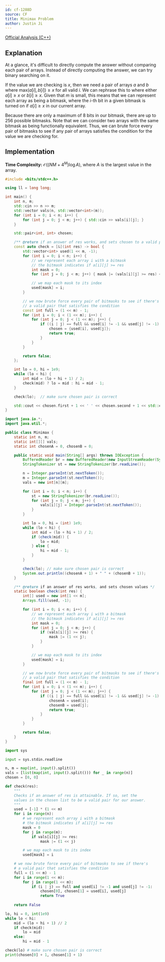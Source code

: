 ```yaml
---
id: cf-1288D
source: CF
title: Minimax Problem
author: Justin Ji
---
```


[Official Analysis (C++)](https://codeforces.com/blog/entry/73105)

## Explanation

At a glance, it's difficult to directly compute the answer without comparing
each pair of arrays. Instead of directly computing the answer, we can try
binary searching on it.

If the value we are checking is $x$, then we need a pair of arrays $a$ and $b$
where $\text{max}(a[i], b[i]) \geq x$ for all valid $i$. We can rephrase this to where
either $a[i] \geq x$ or $b[i] \geq x$. Given that $m$ is small, this means that we can represent each array as being a bitmask,
where the $i$-th bit in a given bitmask is turned on if $a[i] \geq x$ in our current array.

Because there are only a maximum of $8$ bits in our bitmask, there are up to $256$ possible bitmasks.
Note that we can consider two arrays with the same bitmask as being functionally equivalent. Thus, we can brute force every pair of bitmasks to see if any pair of arrays satisfies the condition for the value we are checking for.

## Implementation

**Time Complexity:** $\mathcal{O}((NM+4^{M})\log{A})$, where $A$ is the largest value in the array.

<LanguageSection>
<CPPSection>

```cpp
#include <bits/stdc++.h>

using ll = long long;

int main() {
	int n, m;
	std::cin >> n >> m;
	std::vector vals(n, std::vector<int>(m));
	for (int i = 0; i < n; i++) {
		for (int j = 0; j < m; j++) { std::cin >> vals[i][j]; }
	}

	std::pair<int, int> chosen;

	/** @return if an answer of res works, and sets chosen to a valid pair */
	const auto check = [&](int res) -> bool {
		std::vector<int> used(1 << m, -1);
		for (int i = 0; i < n; i++) {
			// we represent each array i with a bitmask
			// the bitmask indicates if a[i][j] >= res
			int mask = 0;
			for (int j = 0; j < m; j++) { mask |= (vals[i][j] >= res) << j; }

			// we map each mask to its index
			used[mask] = i;
		}

		// we now brute force every pair of bitmasks to see if there's
		// a valid pair that satisfies the condition
		const int full = (1 << m) - 1;
		for (int i = 0; i < (1 << m); i++) {
			for (int j = 0; j < (1 << m); j++) {
				if ((i | j) == full && used[i] != -1 && used[j] != -1) {
					chosen = {used[i], used[j]};
					return true;
				}
			}
		}

		return false;
	};

	int lo = 0, hi = 1e9;
	while (lo < hi) {
		int mid = (lo + hi + 1) / 2;
		check(mid) ? lo = mid : hi = mid - 1;
	}

	check(lo);  // make sure chosen pair is correct

	std::cout << chosen.first + 1 << ' ' << chosen.second + 1 << std::endl;
}
```

</CPPSection>

<JavaSection>

```java
import java.io.*;
import java.util.*;

public class Minimax {
    static int n, m;
    static int[][] vals;
    static int chosenA = 0, chosenB = 0;

    public static void main(String[] args) throws IOException {
        BufferedReader br = new BufferedReader(new InputStreamReader(System.in));
        StringTokenizer st = new StringTokenizer(br.readLine());

        n = Integer.parseInt(st.nextToken());
        m = Integer.parseInt(st.nextToken());
        vals = new int[n][m];

        for (int i = 0; i < n; i++) {
            st = new StringTokenizer(br.readLine());
            for (int j = 0; j < m; j++) {
                vals[i][j] = Integer.parseInt(st.nextToken());
            }
        }

        int lo = 0, hi = (int) 1e9;
        while (lo < hi) {
            int mid = (lo + hi + 1) / 2;
            if (check(mid)) {
                lo = mid;
            } else {
                hi = mid - 1;
            }
        }

        check(lo); // make sure chosen pair is correct
        System.out.println((chosenA + 1) + " " + (chosenB + 1));
    }

    /** @return if an answer of res works, and sets chosen values */
    static boolean check(int res) {
        int[] used = new int[1 << m];
        Arrays.fill(used, -1);

        for (int i = 0; i < n; i++) {
            // we represent each array i with a bitmask
			// the bitmask indicates if a[i][j] >= res
            int mask = 0;
            for (int j = 0; j < m; j++) {
                if (vals[i][j] >= res) {
                    mask |= (1 << j);
                }
            }

            // we map each mask to its index
            used[mask] = i;
        }

        // we now brute force every pair of bitmasks to see if there's
		// a valid pair that satisfies the condition
        final int full = (1 << m) - 1;
        for (int i = 0; i < (1 << m); i++) {
            for (int j = 0; j < (1 << m); j++) {
                if ((i | j) == full && used[i] != -1 && used[j] != -1) {
                    chosenA = used[i];
                    chosenB = used[j];
                    return true;
                }
            }
        }

        return false;
    }
}
```

</JavaSection>

<PySection>

```py
import sys

input = sys.stdin.readline

n, m = map(int, input().split())
vals = [list(map(int, input().split())) for _ in range(n)]
chosen = [0, 0]

def check(res):
    """
    Checks if an answer of res is attainable. If so, set the 
    values in the chosen list to be a valid pair for our answer.
    """
    used = [-1] * (1 << m)
    for i in range(n):
        # we represent each array i with a bitmask
		# the bitmask indicates if a[i][j] >= res
        mask = 0
        for j in range(m):
            if vals[i][j] >= res:
                mask |= (1 << j)

        # we map each mask to its index
        used[mask] = i

    # we now brute force every pair of bitmasks to see if there's
	# a valid pair that satisfies the condition
    full = (1 << m) - 1
    for i in range(1 << m):
        for j in range(1 << m):
            if (i | j) == full and used[i] != -1 and used[j] != -1:
                chosen[0], chosen[1] = used[i], used[j]
                return True
            
    return False

lo, hi = 0, int(1e9)
while lo < hi:
    mid = (lo + hi + 1) // 2
    if check(mid):
        lo = mid
    else:
        hi = mid - 1

check(lo) # make sure chosen pair is correct
print(chosen[0] + 1, chosen[1] + 1)
```

</PySection>
</LanguageSection>
